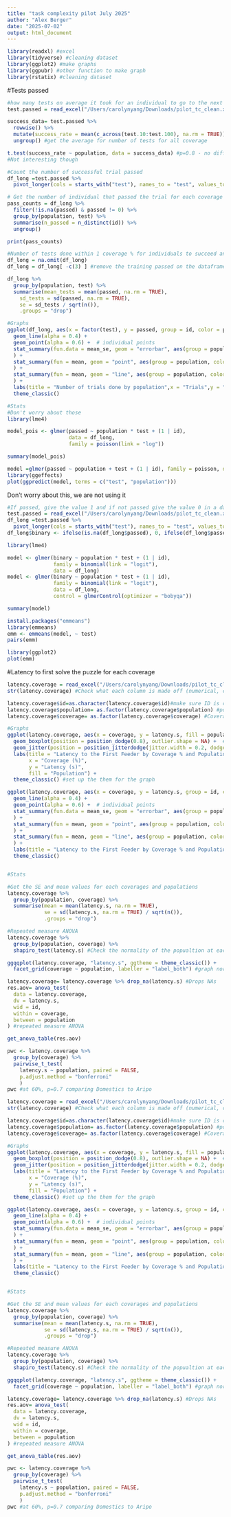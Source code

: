 ```yaml
---
title: "task complexity pilot July 2025"
author: "Alex Berger"
date: "2025-07-02"
output: html_document
---
```


```r
library(readxl) #excel
library(tidyverse) #cleaning dataset
library(ggplot2) #make graphs
library(ggpubr) #other function to make graph
library(rstatix) #cleaning dataset
```


#Tests passed
```r
#how many tests on average it took for an individual to go to the next coverage level
test.passed = read_excel("/Users/carolynyang/Downloads/pilot_tc_clean.xlsx", sheet=3)

success_data= test.passed %>%
  rowwise() %>%
  mutate(success_rate = mean(c_across(test.10:test.100), na.rm = TRUE)) %>%
  ungroup() #get the average for number of tests for all coverage

t.test(success_rate ~ population, data = success_data) #p=0.8 - no difference
#Not interesting though
```
```r
#Count the number of successful trial passed
df_long =test.passed %>% 
  pivot_longer(cols = starts_with("test"), names_to = "test", values_to = "passed")

# Get the number of individual that passed the trial for each coverage (used for table)
pass_counts = df_long %>%
  filter(!is.na(passed) & passed != 0) %>%
  group_by(population, test) %>%
  summarise(n_passed = n_distinct(id)) %>%
  ungroup()

print(pass_counts)

#Number of tests done within 1 coverage % for individuals to succeed and go to the next coverage % 
df_long = na.omit(df_long)
df_long = df_long[ -c(3) ] #remove the training passed on the dataframe

df_long %>%
  group_by(population, test) %>%
  summarise(mean_tests = mean(passed, na.rm = TRUE),
    sd_tests = sd(passed, na.rm = TRUE),
    se = sd_tests / sqrt(n()),
    .groups = "drop")

#Graphs
ggplot(df_long, aes(x = factor(test), y = passed, group = id, color = population)) +
  geom_line(alpha = 0.4) + 
  geom_point(alpha = 0.6) +  # individual points
  stat_summary(fun.data = mean_se, geom = "errorbar", aes(group = population, color = population), width = 0.2, size = 1.1, position = position_dodge(width = 0.3)
  ) +
  stat_summary(fun = mean, geom = "point", aes(group = population, color = population), size = 5, position = position_dodge(width = 0.3)
  ) +
  stat_summary(fun = mean, geom = "line", aes(group = population, color = population),size = 1.2
  ) +
  labs(title = "Number of trials done by population",x = "Trials",y = "Number of tests", color = "Population") +
  theme_classic()

#Stats
#Don't worry about those
library(lme4)

model_pois <- glmer(passed ~ population * test + (1 | id),
                    data = df_long,
                    family = poisson(link = "log"))

summary(model_pois)

model =glmer(passed ~ population + test + (1 | id), family = poisson, data = df_long)
library(ggeffects)
plot(ggpredict(model, terms = c("test", "population")))
```
Don't worry about this, we are not using it
```r
#If passed, give the value 1 and if not passed give the value 0 in a dataset
test.passed = read_excel("/Users/carolynyang/Downloads/pilot_tc_clean.xlsx", sheet=3)
df_long =test.passed %>% 
  pivot_longer(cols = starts_with("test"), names_to = "test", values_to = "passed") #make the data long
df_long$binary <- ifelse(is.na(df_long$passed), 0, ifelse(df_long$passed >= 1, 1, 0))

library(lme4)

model <- glmer(binary ~ population * test + (1 | id), 
               family = binomial(link = "logit"),
               data = df_long)
model <- glmer(binary ~ population * test + (1 | id),
               family = binomial(link = "logit"),
               data = df_long,
               control = glmerControl(optimizer = "bobyqa"))

summary(model)

install.packages("emmeans")
library(emmeans)
emm <- emmeans(model, ~ test)
pairs(emm)

library(ggplot2)
plot(emm)
```

#Latency to first solve the puzzle for each coverage 
```r
latency.coverage = read_excel("/Users/carolynyang/Downloads/pilot_tc_clean.xlsx", sheet=2) #Call for the data set and sheet number 2 
str(latency.coverage) #Check what each column is made off (numerical, character or factor)

latency.coverage$id=as.character(latency.coverage$id)#make sure ID is character
latency.coverage$population= as.factor(latency.coverage$population) #population is factorial (domestic or aripo)
latency.coverage$coverage= as.factor(latency.coverage$coverage) #Coverage is factorial

#Graphs
ggplot(latency.coverage, aes(x = coverage, y = latency.s, fill = population)) +
  geom_boxplot(position = position_dodge(0.8), outlier.shape = NA) +  # hides outliers
  geom_jitter(position = position_jitterdodge(jitter.width = 0.2, dodge.width = 0.8), alpha = 0.4) +
  labs(title = "Latency to the First Feeder by Coverage % and Population",
       x = "Coverage (%)",
       y = "Latency (s)",
       fill = "Population") +
  theme_classic() #set up the them for the graph

ggplot(latency.coverage, aes(x = coverage, y = latency.s, group = id, color = population)) +
  geom_line(alpha = 0.4) + 
  geom_point(alpha = 0.6) +  # individual points
  stat_summary(fun.data = mean_se, geom = "errorbar", aes(group = population, color = population), width = 0.2, size = 1.1, position = position_dodge(width = 0.3)
  ) +
  stat_summary(fun = mean, geom = "point", aes(group = population, color = population), size = 5, position = position_dodge(width = 0.3)
  ) +
  stat_summary(fun = mean, geom = "line", aes(group = population, color = population),size = 1.2
  ) +
  labs(title = "Latency to the First Feeder by Coverage % and Population",x = "Coverage (%)",y = "Latency (s)", color = "Population") +
  theme_classic()


#Stats

#Get the SE and mean values for each coverages and populations
latency.coverage %>%
  group_by(population, coverage) %>%
  summarise(mean = mean(latency.s, na.rm = TRUE),
            se = sd(latency.s, na.rm = TRUE) / sqrt(n()),
            .groups = "drop")

#Repeated measure ANOVA
latency.coverage %>%
  group_by(population, coverage) %>%
  shapiro_test(latency.s) #Check the normality of the popualtion at each coverage

ggqqplot(latency.coverage, "latency.s", ggtheme = theme_classic()) +
  facet_grid(coverage ~ population, labeller = "label_both") #graph normality and linearity

latency.coverage= latency.coverage %>% drop_na(latency.s) #Drops NAs
res.aov= anova_test(
  data = latency.coverage,
  dv = latency.s,
  wid = id,
  within = coverage,
  between = population
) #repeated measure ANOVA

get_anova_table(res.aov)

pwc <- latency.coverage %>%
  group_by(coverage) %>%
  pairwise_t_test(
    latency.s ~ population, paired = FALSE,
    p.adjust.method = "bonferroni"
    )
pwc #at 60%, p=0.7 comparing Domestics to Aripo
```

```r
latency.coverage = read_excel("/Users/carolynyang/Downloads/pilot_tc_clean.xlsx", sheet=1) #Call for the data set and sheet number 2 
str(latency.coverage) #Check what each column is made off (numerical, character or factor)

latency.coverage$id=as.character(latency.coverage$id)#make sure ID is character
latency.coverage$population= as.factor(latency.coverage$population) #population is factorial (domestic or aripo)
latency.coverage$coverage= as.factor(latency.coverage$coverage) #Coverage is factorial

#Graphs
ggplot(latency.coverage, aes(x = coverage, y = latency.s, fill = population)) +
  geom_boxplot(position = position_dodge(0.8), outlier.shape = NA) +  # hides outliers
  geom_jitter(position = position_jitterdodge(jitter.width = 0.2, dodge.width = 0.8), alpha = 0.4) +
  labs(title = "Latency to the First Feeder by Coverage % and Population",
       x = "Coverage (%)",
       y = "Latency (s)",
       fill = "Population") +
  theme_classic() #set up the them for the graph

ggplot(latency.coverage, aes(x = coverage, y = latency.s, group = id, color = population)) +
  geom_line(alpha = 0.4) + 
  geom_point(alpha = 0.6) +  # individual points
  stat_summary(fun.data = mean_se, geom = "errorbar", aes(group = population, color = population), width = 0.2, size = 1.1, position = position_dodge(width = 0.3)
  ) +
  stat_summary(fun = mean, geom = "point", aes(group = population, color = population), size = 5, position = position_dodge(width = 0.3)
  ) +
  stat_summary(fun = mean, geom = "line", aes(group = population, color = population),size = 1.2
  ) +
  labs(title = "Latency to the First Feeder by Coverage % and Population",x = "Coverage (%)",y = "Latency (s)", color = "Population") +
  theme_classic()


#Stats

#Get the SE and mean values for each coverages and populations
latency.coverage %>%
  group_by(population, coverage) %>%
  summarise(mean = mean(latency.s, na.rm = TRUE),
            se = sd(latency.s, na.rm = TRUE) / sqrt(n()),
            .groups = "drop")

#Repeated measure ANOVA
latency.coverage %>%
  group_by(population, coverage) %>%
  shapiro_test(latency.s) #Check the normality of the popualtion at each coverage

ggqqplot(latency.coverage, "latency.s", ggtheme = theme_classic()) +
  facet_grid(coverage ~ population, labeller = "label_both") #graph normality and linearity

latency.coverage= latency.coverage %>% drop_na(latency.s) #Drops NAs
res.aov= anova_test(
  data = latency.coverage,
  dv = latency.s,
  wid = id,
  within = coverage,
  between = population
) #repeated measure ANOVA

get_anova_table(res.aov)

pwc <- latency.coverage %>%
  group_by(coverage) %>%
  pairwise_t_test(
    latency.s ~ population, paired = FALSE,
    p.adjust.method = "bonferroni"
    )
pwc #at 60%, p=0.7 comparing Domestics to Aripo
```

